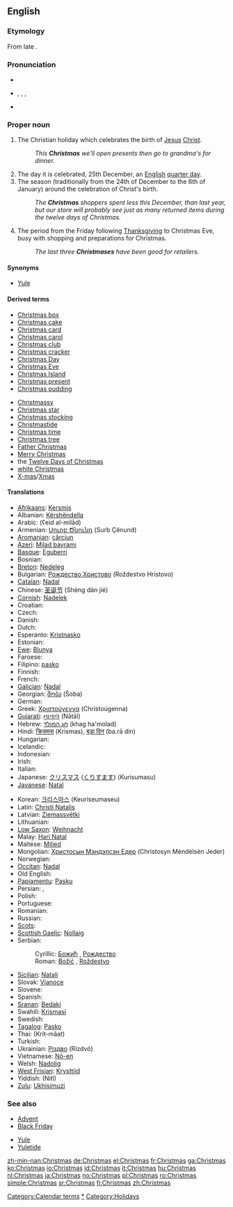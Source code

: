 ==English==

===Etymology===
From late {{etyl|ang}} {{term|Cristes mæsse||Christ's mass, Christ's festival}}.

===Pronunciation===
* {{audio|En-Christmas.ogg|audio}}
* {{enPR|KRIS-məs}}, {{IPA|/'kɻɪs.məs/}}, {{SAMPA|/'krIs.m@s/}}, {{SAMPA|/'k@R@ss.mAhs.Ieuse.e/}}
* {{audio|en-us-Christmas.ogg|Audio (US)}}

===Proper noun===
{{en-noun|es}}

# The Christian holiday which celebrates the birth of [[Jesus]] [[Christ]].
#: ''This '''Christmas''' we'll open presents then go to grandma's for dinner.''
# The day it is celebrated, 25th December, an [[English]] [[quarter day]].
# The season (traditionally from the 24th of December to the 6th of January) around the celebration of Christ's birth.
#: ''The '''Christmas''' shoppers spent less this December, than last year, but our store will probably see just as many returned items during the twelve days of Christmas.''
# {{US|retailing}} The period from the Friday following [[Thanksgiving]] to Christmas Eve, busy with shopping and preparations for Christmas.
#: ''The last three '''Christmases''' have been good for retailers.''

====Synonyms====
* [[Yule]]

====Derived terms====
{{rel-top}}
* [[Christmas box]]
* [[Christmas cake]]
* [[Christmas card]]
* [[Christmas carol]]
* [[Christmas club]]
* [[Christmas cracker]]
* [[Christmas Day]]
* [[Christmas Eve]]
* [[Christmas Island]]
* [[Christmas present]]
* [[Christmas pudding]]
{{rel-mid}}
* [[Christmassy]]
* [[Christmas star]]
* [[Christmas stocking]]
* [[Christmastide]]
* [[Christmas time]] <!-- US equivalent of British 'Christmastide' popularized by Charles Schultz-->
* [[Christmas tree]]
* [[Father Christmas]]
* [[Merry Christmas]]
* the [[Twelve Days of Christmas]]
* [[white Christmas]]
* [[X-mas]]/[[Xmas]]
{{rel-bottom}}

====Translations====
{{trans-top|Christian holiday}}
* [[Afrikaans]]: [[Kersmis]]
* Albanian: [[Kërshëndella]]
* Arabic: {{Arab|[[عيد الميلاد]]}} (ʕeid al-milād) {{m}}
* Armenian: [[Սուրբ Ծնունդ]] (Surb Çënund)
* [[Aromanian]]: [[cărciun]]
* [[Azeri]]: [[Milad bayramı]]
* [[Basque]]: [[Eguberri]]
* Bosnian: {{t-|bs|Božić|m}}
* [[Breton]]: [[Nedeleg]]
* Bulgarian: [[Рождество Христово]] (Roždestvo Hristovo)
* [[Catalan]]: [[Nadal]]
* Chinese: [[圣诞节]] (Shèng dàn jié)
* [[Cornish]]: [[Nadelek]]
* Croatian: {{t+|hr|Božić|alt=Bòžić|m}}
* Czech: {{t+|cs|Vánoce|f|p}}
* Danish: {{t+|da|jul|c}}
* Dutch: {{t+|nl|Kerstmis}}
* Esperanto: [[Kristnasko]]
* Estonian: {{t-|et|jõulud}}
* [[Ewe]]: [[Blunya]]
* Faroese: {{t+|fo|jól|xs=Faroese}}
* Filipino: [[pasko]]
* Finnish: {{t+|fi|joulu}}
* French: {{t+|fr|Noël}}
* [[Galician]]: [[Nadal]] {{m}}
* Georgian: [[შობა]] (Šoba)
* German: {{t+|de|Weihnachten}}
* Greek: [[Χριστούγεννα]] (Christoúgenna)
* [[Gujarati]]: [[નાતાલ]] (Nātāl)
* Hebrew: [[חג המולד]] (khag ha'molad)
* Hindi: [[क्रिसमस]] (Krismas), [[बड़ा दिन]] (ba.rā din)
* Hungarian: {{t+|hu|karácsony}}
* Icelandic: {{t+|is|jól|n|p}}
* Indonesian: {{t-|id|Natal|xs=Indonesian}}
* Irish: {{t+|ga|Nollaig|xs=Irish}}
* Italian: {{t+|it|Natale}}
* Japanese: [[クリスマス]] ([[くりすます]]) (Kurisumasu)
* [[Javanese]]: [[Natal]]
{{trans-mid}}
* Korean: [[크리스마스]] (Keuriseumaseu)
* Latin: [[Christi Natalis]]
* Latvian: [[Ziemassvētki]]
* Lithuanian: {{t+|lt|Kalėdos|xs=Lithuanian}}
* [[Low Saxon]]: [[Weihnacht]]
* Malay: [[Hari Natal]]
* Maltese: [[Milied]]
* Mongolian: [[Христосын Мэндэлсэн Едeр]] (Christosyn Mėndėlsėn Jeder)
* Norwegian: {{t-|no|jul|c}}
* [[Occitan]]: [[Nadal]]
* Old English: {{t|ang|Cristesmæsse|Crīstesmæsse}}
* [[Papiamentu]]: [[Pasku]]
* Persian: {{fa-Arab|[[عید میلاد مسیح]]}}, {{fa-Arab|[[عید نوئل]]}}
* Polish: {{t+|pl|Boże Narodzenie}}
* Portuguese: {{t+|pt|Natal}}
* Romanian: {{t+|ro|Crăciun|n}}
* Russian: {{t-|ru|Рождество|tr=Roždestvó|sc=Cyrl}}
* [[Scots]]: {{t|sco|Christenmas}}
* [[Scottish Gaelic]]: [[Nollaig]] {{f}}
* Serbian:
*: Cyrillic: [[Божић#Serbian|Божић]] {{m}}, [[Рождество]]
*: Roman: [[Božić#Serbian|Božić]] {{m}}, [[Roždestvo]]
* [[Sicilian]]: [[Natali]]
* Slovak: [[Vianoce]]
* Slovene: {{t+|sl|Božič}}
* Spanish: {{t+|es|Navidad|f}}
* [[Sranan]]: [[Bedaki]]
* Swahili: [[Krismasi]]
* Swedish: {{t+|sv|jul|c}}
* [[Tagalog]]: [[Pasko]]
* Thai: {{Thai|[[คริสต์มาส]]}} (Krít-mâat)
* Turkish: {{t+|tr|Noel}}
* Ukrainian: [[Різдво]] (Rizdvó)
* Vietnamese: [[Nô-en]]
* Welsh: [[Nadolig]]
* [[West Frisian]]: [[Krysttiid]]
* Yiddish: (Nitl)
* [[Zulu]]: [[Ukhisimuzi]]
{{trans-bottom}}

===See also===
{{top2}}
* [[Advent]]
* [[Black Friday]]
{{mid2}}
<!--* [[quarter day]] how is this related? mentioned above, redundant here -->
* [[Yule]]
* [[Yuletide]]
{{bottom}}

[[Category:Calendar terms]]
[[Category:Christmas|*]]
[[Category:Holidays]]

[[zh-min-nan:Christmas]]
[[de:Christmas]]
[[el:Christmas]]
[[fr:Christmas]]
[[ga:Christmas]]
[[ko:Christmas]]
[[io:Christmas]]
[[id:Christmas]]
[[it:Christmas]]
[[hu:Christmas]]
[[nl:Christmas]]
[[ja:Christmas]]
[[no:Christmas]]
[[pl:Christmas]]
[[ro:Christmas]]
[[simple:Christmas]]
[[sr:Christmas]]
[[fi:Christmas]]
[[zh:Christmas]]